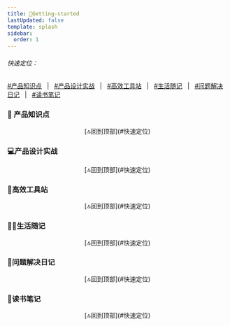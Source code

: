 ```yaml
---
title: 🚀Getting-started
lastUpdated: false
template: splash
sidebar: 
  order: 1
---
```


###### 快速定位：
[#产品知识点](#产品知识点) &nbsp; | &nbsp; 
[#产品设计实战](#产品设计实战) &nbsp; | &nbsp; 
[#高效工具站](#高效工具站) &nbsp; | &nbsp; 
[#生活随记](#生活随记) &nbsp; | &nbsp; 
[#问题解决日记](#问题解决日记) &nbsp; | &nbsp; 
[#读书笔记](#读书笔记) &nbsp;

### 📰 产品知识点

<CardGrid>
<LinkCard title="PRD All in One" href="/产品知识库/prd-all-in-one"/>
<LinkCard title="UML 入门指南" href="/产品知识库/uml入门指南"/>
<LinkCard title="ER 建模入门" href="/产品知识库/er建模入门指南"/>
<LinkCard title="产品设计中文案的重要性" href="/产品知识库/文案的重要性"/>
</CardGrid>

<center>[🔝回到顶部](#快速定位)</center>

### 💻产品设计实战

<CardGrid>
<LinkCard title="优惠券系统设计指南" href="/产品设计实战/优惠券系统设计指南"/>
<LinkCard title="把 cron 表达式用在设计中" href="/产品设计实战/把-cron-表达式用在设计中/"/>
<LinkCard title="一文看懂 B 端权限设计" href="/产品设计实战/b端用户角色权限设计/"/>
<LinkCard title="登录注册设计流程" href="/产品设计实战/登录注册设计流程/"/>
<LinkCard title="个人实名认证与企业认证的设计" href="/产品设计实战/如何设计个人实名认证与企业认证"/>
<LinkCard title="如何选择弹窗、抽屉、页面" href="/产品设计实战/如何选择弹窗抽屉页面/"/>
<LinkCard title="消息通知模块结构设计" href="/产品设计实战/消息通知模块结构设计/"/>
<LinkCard title="Table 表格设计指南" href="/产品设计实战/table表格比想象中的复杂/"/>
</CardGrid>

<center>[🔝回到顶部](#快速定位)</center>

### 🎯高效工具站

<CardGrid>
<LinkCard title="设计与排版" href="/高效工具站/设计与排版"/>
<LinkCard title="简单入门 Prompt" href="/高效工具站/简单入门-prompt"/>
<LinkCard title="开发者学习之家" href="/高效工具站/开发者学习之家"/>
<LinkCard title="AI 工具导航" href="/高效工具站/ai工具导航"/>
</CardGrid>

<center>[🔝回到顶部](#快速定位)</center>

### 👨‍💻生活随记

<CardGrid>
<LinkCard title="调酒日记" href="/生活随记/调酒日记"/>
<LinkCard title="拍照日记" href="/生活随记/拍照日记"/>
<LinkCard title="奶爸成长记-产前准备" href="/生活随记/奶爸成长记-产前准备"/>
<LinkCard title="奶爸成长记-成长篇" href="/生活随记/奶爸成长记-成长篇"/>
</CardGrid>
<center>[🔝回到顶部](#快速定位)</center>

### 🐞问题解决日记

<center>[🔝回到顶部](#快速定位)</center>

### 📕读书笔记

<CardGrid>
<LinkCard title="第一本经济学" href="/读书笔记/第一本经济学"/>
<LinkCard title="快速阅读术" href="/读书笔记/快速阅读术"/>
<LinkCard title="俞军产品方法论" href="/读书笔记/俞军产品方法论"/>
<LinkCard title="SaaS 创业路线图" href="/读书笔记/saas创业路线图"/>
</CardGrid>
<center>[🔝回到顶部](#快速定位)</center>